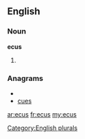 ==English==

===Noun===
'''ecus'''

# {{plural of|[[ecu]]}}

===Anagrams===
* {{alphagram|cesu}}
* [[cues#English|cues]]


[[Category:English plurals]]

[[ar:ecus]]
[[fr:ecus]]
[[my:ecus]]
